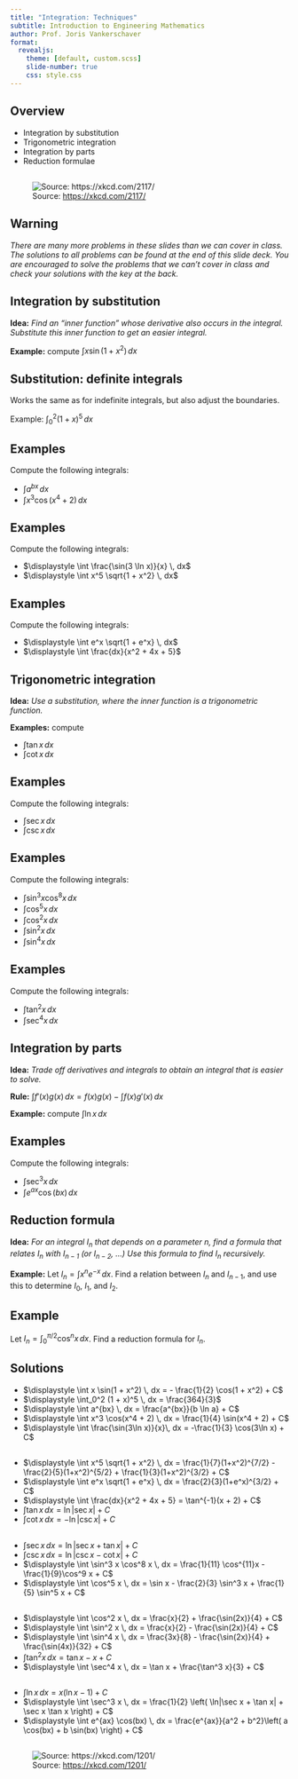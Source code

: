```yaml
---
title: "Integration: Techniques"
subtitle: Introduction to Engineering Mathematics
author: Prof. Joris Vankerschaver
format:
  revealjs:
    theme: [default, custom.scss]
    slide-number: true
    css: style.css
---
```


## Overview

- Integration by substitution
- Trigonometric integration
- Integration by parts
- Reduction formulae

##

![Source: [https://xkcd.com/2117/](https://xkcd.com/2117/)](./images/09-integration/xkcd-2117.png){fig-align="center"}

## Warning

*There are many more problems in these slides than we can cover in class. The solutions to all problems can be found at the end of this slide deck. You are encouraged to solve the problems that we can't cover in class and check your solutions with the key at the back.*

## Integration by substitution

**Idea:** *Find an "inner function" whose derivative also occurs in the integral. Substitute this inner function to get an easier integral.*

**Example:** compute $\displaystyle \int x \sin(1 + x^2) \, dx$

## Substitution: definite integrals

Works the same as for indefinite integrals, but also adjust the boundaries.

Example: $\displaystyle \int_0^2 (1+x)^5 \, dx$

## Examples

Compute the following integrals:

- $\displaystyle \int a^{bx} \, dx$
- $\displaystyle \int x^3 \cos(x^4 + 2) \, dx$

## Examples

Compute the following integrals:

- $\displaystyle \int \frac{\sin(3 \ln x)}{x} \, dx$
- $\displaystyle \int x^5 \sqrt{1 + x^2} \, dx$

## Examples

Compute the following integrals:

- $\displaystyle \int e^x \sqrt{1 + e^x} \, dx$
- $\displaystyle \int \frac{dx}{x^2 + 4x + 5}$

## Trigonometric integration

**Idea:** *Use a substitution, where the inner function is a trigonometric function.*

**Examples:** compute 

- $\displaystyle \int \tan x \, dx$
- $\displaystyle \int \cot x \, dx$

## Examples

Compute the following integrals:

- $\displaystyle \int \sec x \, dx$
- $\displaystyle \int \csc x \, dx$

## Examples

Compute the following integrals:

- $\displaystyle \int \sin^3 x \cos^8 x \, dx$
- $\displaystyle \int \cos^5 x \, dx$
- $\displaystyle \int \cos^2 x \, dx$
- $\displaystyle \int \sin^2 x \, dx$
- $\displaystyle \int \sin^4 x \, dx$

## Examples

Compute the following integrals:

- $\displaystyle \int \tan^2 x \, dx$
- $\displaystyle \int \sec^4 x \, dx$

## Integration by parts

**Idea:** *Trade off derivatives and integrals to obtain an integral that is easier to solve.*

**Rule:** $\displaystyle \int f'(x) g(x) \, dx = f(x)g(x) - \int f(x)g'(x) \, dx$

**Example:** compute $\displaystyle \int \ln x \, dx$

## Examples

Compute the following integrals:

- $\displaystyle \int \sec^3 x \, dx$
- $\displaystyle \int e^{ax} \cos(bx) \, dx$

## Reduction formula

**Idea:** *For an integral $I_n$ that depends on a parameter $n$, find a formula that relates $I_n$ with $I_{n-1}$ (or $I_{n-2}$, ...) Use this formula to find $I_n$ recursively.*

**Example:** Let $\displaystyle I_n = \int x^n e^{-x} \, dx$. Find a relation between $I_n$ and $I_{n-1}$, and use this to determine $I_0$, $I_1$, and $I_2$.

## Example

Let $\displaystyle I_n = \int_0^{\pi/2} \cos^n x \, dx$. Find a reduction formula for $I_n$.

## Solutions

- $\displaystyle \int x \sin(1 + x^2) \, dx = - \frac{1}{2} \cos(1 + x^2) + C$
- $\displaystyle \int_0^2 (1 + x)^5 \, dx = \frac{364}{3}$
- $\displaystyle \int a^{bx} \, dx = \frac{a^{bx}}{b \ln a} + C$
- $\displaystyle \int x^3 \cos(x^4 + 2) \, dx = \frac{1}{4} \sin(x^4 + 2) + C$
- $\displaystyle \int \frac{\sin(3\ln x)}{x}\, dx = -\frac{1}{3} \cos(3\ln x) + C$

##

- $\displaystyle \int x^5 \sqrt{1 + x^2} \, dx = \frac{1}{7}(1+x^2)^{7/2} - \frac{2}{5}(1+x^2)^{5/2} + \frac{1}{3}(1+x^2)^{3/2} + C$
- $\displaystyle \int e^x \sqrt{1 + e^x} \, dx  = \frac{2}{3}(1+e^x)^{3/2} + C$
- $\displaystyle \int \frac{dx}{x^2 + 4x + 5} = \tan^{-1}(x + 2) + C$
- $\displaystyle \int \tan x \, dx = \ln |\sec x| + C$
- $\displaystyle \int \cot x \, dx = - \ln |\csc x| + C$

## 

- $\displaystyle \int \sec x \, dx = \ln | \sec x + \tan x| + C$
- $\displaystyle \int \csc x \, dx = \ln |\csc x - \cot x| + C$
- $\displaystyle \int \sin^3 x \cos^8 x \, dx = \frac{1}{11} \cos^{11}x - \frac{1}{9}\cos^9 x + C$
- $\displaystyle \int \cos^5 x \, dx = \sin x - \frac{2}{3} \sin^3 x + \frac{1}{5} \sin^5 x + C$

## 

- $\displaystyle \int \cos^2 x \, dx = \frac{x}{2} + \frac{\sin(2x)}{4} + C$
- $\displaystyle \int \sin^2 x \, dx = \frac{x}{2} - \frac{\sin(2x)}{4} + C$
- $\displaystyle \int \sin^4 x \, dx = \frac{3x}{8} - \frac{\sin(2x)}{4} + \frac{\sin(4x)}{32} + C$
- $\displaystyle \int \tan^2 x \, dx = \tan x - x + C$
- $\displaystyle \int \sec^4 x \, dx = \tan x + \frac{\tan^3 x}{3} + C$

##

- $\displaystyle \int \ln x \, dx = x(\ln x - 1) + C$
- $\displaystyle \int \sec^3 x \, dx = \frac{1}{2} \left( \ln|\sec x + \tan x| + \sec x \tan x \right) + C$
- $\displaystyle \int e^{ax} \cos(bx) \, dx = \frac{e^{ax}}{a^2 + b^2}\left( a \cos(bx) + b \sin(bx) \right) + C$

##

![Source: [https://xkcd.com/1201/](https://xkcd.com/1201/)](./images/09-integration/xkcd-1201.png){fig-align="center"}
